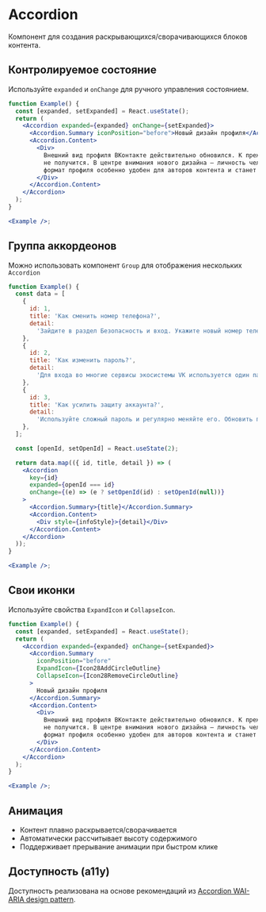 <Overview>

# Accordion

Компонент для создания раскрывающихся/сворачивающихся блоков контента.

</Overview>

## Контролируемое состояние

Используйте `expanded` и `onChange` для ручного управления состоянием.

```jsx
function Example() {
  const [expanded, setExpanded] = React.useState();
  return (
    <Accordion expanded={expanded} onChange={setExpanded}>
      <Accordion.Summary iconPosition="before">Новый дизайн профиля</Accordion.Summary>
      <Accordion.Content>
        <Div>
          Внешний вид профиля ВКонтакте действительно обновился. К прежнему варианту вернуться уже
          не получится. В центре внимания нового дизайна — личность человека и его увлечения. Новый
          формат профиля особенно удобен для авторов контента и станет для них цифровой визиткой.
        </Div>
      </Accordion.Content>
    </Accordion>
  );
}

<Example />;
```

## Группа аккордеонов

Можно использовать компонент `Group` для отображения нескольких `Accordion`

```jsx
function Example() {
  const data = [
    {
      id: 1,
      title: 'Как сменить номер телефона?',
      detail:
        'Зайдите в раздел Безопасность и вход. Укажите новый номер телефона и подтвердите его.',
    },
    {
      id: 2,
      title: 'Как изменить пароль?',
      detail:
        'Для входа во многие сервисы экосистемы VK используется один пароль. Если вы беспокоитесь по поводу безопасности, этот пароль можно изменить.',
    },
    {
      id: 3,
      title: 'Как усилить защиту аккаунта?',
      detail:
        'Используйте сложный пароль и регулярно меняйте его. Обновить пароль можно в разделе Пароль.',
    },
  ];

  const [openId, setOpenId] = React.useState(2);

  return data.map(({ id, title, detail }) => (
    <Accordion
      key={id}
      expanded={openId === id}
      onChange={(e) => (e ? setOpenId(id) : setOpenId(null))}
    >
      <Accordion.Summary>{title}</Accordion.Summary>
      <Accordion.Content>
        <Div style={infoStyle}>{detail}</Div>
      </Accordion.Content>
    </Accordion>
  ));
}

<Example />;
```

## Свои иконки

Используйте свойства `ExpandIcon` и `CollapseIcon`.

```jsx
function Example() {
  const [expanded, setExpanded] = React.useState();
  return (
    <Accordion expanded={expanded} onChange={setExpanded}>
      <Accordion.Summary
        iconPosition="before"
        ExpandIcon={Icon28AddCircleOutline}
        CollapseIcon={Icon28RemoveCircleOutline}
      >
        Новый дизайн профиля
      </Accordion.Summary>
      <Accordion.Content>
        <Div>
          Внешний вид профиля ВКонтакте действительно обновился. К прежнему варианту вернуться уже
          не получится. В центре внимания нового дизайна — личность человека и его увлечения. Новый
          формат профиля особенно удобен для авторов контента и станет для них цифровой визиткой.
        </Div>
      </Accordion.Content>
    </Accordion>
  );
}

<Example />;
```

## Анимация

- Контент плавно раскрывается/сворачивается
- Автоматически рассчитывает высоту содержимого
- Поддерживает прерывание анимации при быстром клике

## Доступность (a11y)

Доступность реализована на основе рекомендаций из [Accordion WAI-ARIA design pattern](https://www.w3.org/WAI/ARIA/apg/patterns/accordion/).
